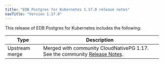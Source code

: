 ```yaml
---
title: "EDB Postgres for Kubernetes 1.17.0 release notes"
navTitle: "Version 1.17.0"
---
```


This release of EDB Postgres for Kubernetes includes the following:

|      Type      |                                                                                  Description                                                                                   |
| -------------- | ------------------------------------------------------------------------------------------------------------------------------------------------------------------------------ |
| Upstream merge | Merged with community CloudNativePG 1.17. See the community [Release Notes](https://cloudnative-pg.io/documentation/1.17/release_notes/#version-1170).                                    |
